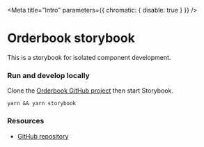 
<Meta title="Intro" parameters={{ chromatic: { disable: true } }} />

# Orderbook storybook

This is a storybook for isolated component development.

### **Run and develop locally**

Clone the [Orderbook GitHub project](https://github.com/avalner/order-book) then start Storybook.

`yarn && yarn storybook`

### **Resources**

- [GitHub repository](https://github.com/avalner/order-book)
